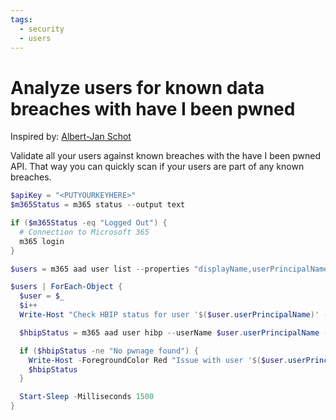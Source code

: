 ```yaml
---
tags:  
  - security
  - users
---
```



# Analyze users for known data breaches with have I been pwned

Inspired by: [Albert-Jan Schot](https://www.cloudappie.nl/cli-microsoft-haveibeenpwned-status/)

Validate all your users against known breaches with the have I been pwned API. That way you can quickly scan if your users are part of any known breaches.

<Tabs>
  <TabItem value="PowerShell">

  ```powershell
  $apiKey = "<PUTYOURKEYHERE>"
  $m365Status = m365 status --output text

  if ($m365Status -eq "Logged Out") {
    # Connection to Microsoft 365
    m365 login
  }

  $users = m365 aad user list --properties "displayName,userPrincipalName" | ConvertFrom-Json

  $users | ForEach-Object {
    $user = $_
    $i++
    Write-Host "Check HBIP status for user '$($user.userPrincipalName)' - ($i/$($users.length))"

    $hbipStatus = m365 aad user hibp --userName $user.userPrincipalName --apiKey $apiKey --verbose | ConvertFrom-Json

    if ($hbipStatus -ne "No pwnage found") {
      Write-Host -ForegroundColor Red "Issue with user '$($user.userPrincipalName)'"
      $hbipStatus
    }

    Start-Sleep -Milliseconds 1500
  }
  ```

  </TabItem>
</Tabs>

